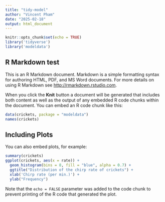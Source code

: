 ```yaml
---
title: "tidy-model"
author: "Vincent Pham"
date: "2025-02-18"
output: html_document
---
```


```r
knitr::opts_chunk$set(echo = TRUE)
library('tidyverse') 
library('modeldata') 

```

## R Markdown test

This is an R Markdown document. Markdown is a simple formatting syntax for authoring HTML, PDF, and MS Word documents. For more details on using R Markdown see <http://rmarkdown.rstudio.com>.

When you click the **Knit** button a document will be generated that includes both content as well as the output of any embedded R code chunks within the document. You can embed an R code chunk like this:

```r
data(crickets, package = "modeldata")
names(crickets)
```

## Including Plots

You can also embed plots, for example:

```r
summary(crickets)
ggplot(crickets, aes(x = rate)) +
  geom_histogram(bins = 8, fill = "blue", alpha = 0.7) + 
  ggtitle("Distribution of the chirp rate of crickets") +
  xlab('Chirp rate (per min.)') +
  ylab("Frequency")
```

Note that the `echo = FALSE` parameter was added to the code chunk to prevent printing of the R code that generated the plot.
